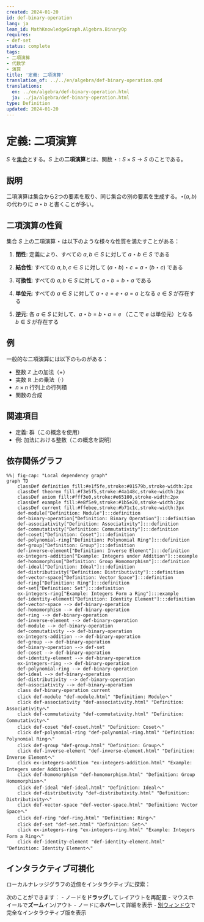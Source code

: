 ```yaml
---
created: 2024-01-20
id: def-binary-operation
lang: ja
lean_id: MathKnowledgeGraph.Algebra.BinaryOp
requires:
- def-set
status: complete
tags:
- 二項演算
- 代数学
- 演算
title: '定義: 二項演算'
translation_of: ../../en/algebra/def-binary-operation.qmd
translations:
  en: ../en/algebra/def-binary-operation.html
  ja: ../ja/algebra/def-binary-operation.html
type: Definition
updated: 2024-01-20
---
```


# 定義: 二項演算 {#def-binary-operation}

$S$ を[集合](../logic-set-theory/def-set.qmd)とする。$S$ 上の**二項演算**とは、関数 $\star: S \times S \to S$ のことである。

## 説明

二項演算は集合から2つの要素を取り、同じ集合の別の要素を生成する。$\star(a, b)$ の代わりに $a \star b$ と書くことが多い。

## 二項演算の性質

集合 $S$ 上の二項演算 $\star$ は以下のような様々な性質を満たすことがある：

1. **閉性**: 定義により、すべての $a, b \in S$ に対して $a \star b \in S$ である

2. **結合性**: すべての $a, b, c \in S$ に対して $(a \star b) \star c = a \star (b \star c)$ である

3. **可換性**: すべての $a, b \in S$ に対して $a \star b = b \star a$ である

4. **単位元**: すべての $a \in S$ に対して $a \star e = e \star a = a$ となる $e \in S$ が存在する

5. **逆元**: 各 $a \in S$ に対して、$a \star b = b \star a = e$ （ここで $e$ は単位元）となる $b \in S$ が存在する

## 例

一般的な二項演算には以下のものがある：

- 整数 $\mathbb{Z}$ 上の加法（$+$）
- 実数 $\mathbb{R}$ 上の乗法（$\cdot$）
- $n \times n$ 行列上の行列積
- 関数の合成

## 関連項目

- 定義: 群（この概念を使用）
- 例: 加法における整数（この概念を説明）

## 依存関係グラフ

```mermaid
%%| fig-cap: "Local dependency graph"
graph TD
    classDef definition fill:#e1f5fe,stroke:#01579b,stroke-width:2px
    classDef theorem fill:#f3e5f5,stroke:#4a148c,stroke-width:2px
    classDef axiom fill:#fff3e0,stroke:#e65100,stroke-width:2px
    classDef example fill:#e8f5e9,stroke:#1b5e20,stroke-width:2px
    classDef current fill:#ffebee,stroke:#b71c1c,stroke-width:3px
    def-module["Definition: Module"]:::definition
    def-binary-operation["Definition: Binary Operation"]:::definition
    def-associativity["Definition: Associativity"]:::definition
    def-commutativity["Definition: Commutativity"]:::definition
    def-coset["Definition: Coset"]:::definition
    def-polynomial-ring["Definition: Polynomial Ring"]:::definition
    def-group["Definition: Group"]:::definition
    def-inverse-element["Definition: Inverse Element"]:::definition
    ex-integers-addition["Example: Integers under Addition"]:::example
    def-homomorphism["Definition: Group Homomorphism"]:::definition
    def-ideal["Definition: Ideal"]:::definition
    def-distributivity["Definition: Distributivity"]:::definition
    def-vector-space["Definition: Vector Space"]:::definition
    def-ring["Definition: Ring"]:::definition
    def-set["Definition: Set"]:::definition
    ex-integers-ring["Example: Integers Form a Ring"]:::example
    def-identity-element["Definition: Identity Element"]:::definition
    def-vector-space --> def-binary-operation
    def-homomorphism --> def-binary-operation
    def-ring --> def-binary-operation
    def-inverse-element --> def-binary-operation
    def-module --> def-binary-operation
    def-commutativity --> def-binary-operation
    ex-integers-addition --> def-binary-operation
    def-group --> def-binary-operation
    def-binary-operation --> def-set
    def-coset --> def-binary-operation
    def-identity-element --> def-binary-operation
    ex-integers-ring --> def-binary-operation
    def-polynomial-ring --> def-binary-operation
    def-ideal --> def-binary-operation
    def-distributivity --> def-binary-operation
    def-associativity --> def-binary-operation
    class def-binary-operation current
    click def-module "def-module.html" "Definition: Moduleへ"
    click def-associativity "def-associativity.html" "Definition: Associativityへ"
    click def-commutativity "def-commutativity.html" "Definition: Commutativityへ"
    click def-coset "def-coset.html" "Definition: Cosetへ"
    click def-polynomial-ring "def-polynomial-ring.html" "Definition: Polynomial Ringへ"
    click def-group "def-group.html" "Definition: Groupへ"
    click def-inverse-element "def-inverse-element.html" "Definition: Inverse Elementへ"
    click ex-integers-addition "ex-integers-addition.html" "Example: Integers under Additionへ"
    click def-homomorphism "def-homomorphism.html" "Definition: Group Homomorphismへ"
    click def-ideal "def-ideal.html" "Definition: Idealへ"
    click def-distributivity "def-distributivity.html" "Definition: Distributivityへ"
    click def-vector-space "def-vector-space.html" "Definition: Vector Spaceへ"
    click def-ring "def-ring.html" "Definition: Ringへ"
    click def-set "def-set.html" "Definition: Setへ"
    click ex-integers-ring "ex-integers-ring.html" "Example: Integers Form a Ringへ"
    click def-identity-element "def-identity-element.html" "Definition: Identity Elementへ"
```

## インタラクティブ可視化

ローカルナレッジグラフの近傍をインタラクティブに探索：

::: {.graph-viz data-id="def-binary-operation" data-width="700" data-height="500"}
:::

次のことができます：
- ノードを**ドラッグ**してレイアウトを再配置
- マウスホイールで**ズーム**イン/アウト
- ノードに**ホバー**して詳細を表示
- [別ウィンドウ](../../output/interactive/def-binary-operation.html){target="_blank"}で完全なインタラクティブ版を表示

